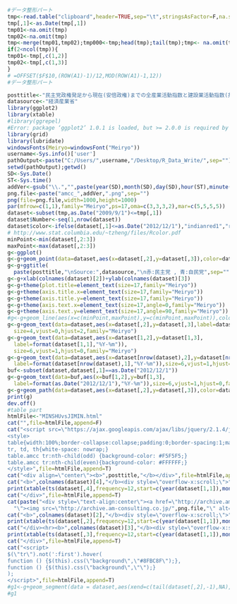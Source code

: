 ```r
#データ整形パート
tmp<-read.table("clipboard",header=TRUE,sep="\t",stringsAsFactor=F,na.strings=c("NA","-","－"),check.names=FALSE)
tmp[,1]<-as.Date(tmp[,1])
tmp01<-na.omit(tmp)
tmp02<-na.omit(tmp)
tmp<-merge(tmp01,tmp02);tmp000<-tmp;head(tmp);tail(tmp);tmp<- na.omit(tmp)
if(2<ncol(tmp)){
tmp01<-tmp[,c(1,2)]
tmp02<-tmp[,c(1,3)]
}
# =OFFSET($F$10,(ROW(A1)-1)/12,MOD(ROW(A1)-1,12))
#データ整形パート
```

```r
posttitle<-"民主党政権発足から現在(安倍政権)までの全産業活動指数と建設業活動指数(共に季節調整済)"
datasource<-"経済産業省"
library(ggplot2)
library(xtable)
#library(ggrepel)
#Error: package ‘ggplot2’ 1.0.1 is loaded, but >= 2.0.0 is required by ‘ggrepel’
library(grid)
library(lubridate)
windowsFonts(Meiryo=windowsFont("Meiryo"))
username<-Sys.info()['user']
pathOutput<-paste("C:/Users/",username,"/Desktop/R_Data_Write/",sep="")
setwd(pathOutput);getwd()
SD<-Sys.Date()
ST<-Sys.time()  
addVer<-gsub("\\.","",paste(year(SD),month(SD),day(SD),hour(ST),minute(ST),second(ST),sep=""))
png.file<-paste("amcc_",addVer,".png",sep="")
png(file=png.file,width=1000,height=1000)
par(mfrow=c(1,1),family="Meiryo",ps=17,oma=c(3,3,3,2),mar=c(5,5,5,5))
dataset<-subset(tmp,as.Date("2009/9/1")<=tmp[,1])
dataset$Number<-seq(1,nrow(dataset))
dataset$color<-ifelse(dataset[,1]<=as.Date("2012/12/1"),"indianred1","royalblue")
# http://www.stat.columbia.edu/~tzheng/files/Rcolor.pdf
minPoint<-min(dataset[,2:3])
maxPoint<-max(dataset[,2:3])
g<-ggplot()
g<-g+geom_point(data=dataset,aes(x=dataset[,2],y=dataset[,3]),color=dataset$color,size=4)
g<-g+ggtitle(
  paste(posttitle,"\nSource:",datasource,"\n赤:民主党 , 青:自民党",sep=""))
g<-g+xlab(colnames(dataset)[2])+ylab(colnames(dataset)[3])
g<-g+theme(plot.title=element_text(size=17,family="Meiryo"))
g<-g+theme(axis.title.x=element_text(size=17,family="Meiryo")) 
g<-g+theme(axis.title.y=element_text(size=17,family="Meiryo")) 
g<-g+theme(axis.text.x=element_text(size=17,angle=0,family="Meiryo")) 
g<-g+theme(axis.text.y=element_text(size=17,angle=90,family="Meiryo"))
#g<-g+geom_line(aes(x=c(minPoint,maxPoint),y=c(minPoint,maxPoint)),color="black")
g<-g+geom_text(data=dataset,aes(x=dataset[,2],y=dataset[,3],label=dataset$Number),
  size=4,vjust=0,hjust=2,family="Meiryo")
g<-g+geom_text(data=dataset,aes(x=dataset[1,2],y=dataset[1,3],
  label=format(dataset[1,1],"%Y-%m")),
  size=6,vjust=1,hjust=0,family="Meiryo")
g<-g+geom_text(data=dataset,aes(x=dataset[nrow(dataset),2],y=dataset[nrow(dataset),3],
  label=format(dataset[nrow(dataset),1],"%Y-%m")),size=6,vjust=1,hjust=1,family="Meiryo")
buf<-subset(dataset,dataset[,1]==as.Date("2012/12/1"))
g<-g+geom_text(data=buf,aes(x=buf[1,2],y=buf[1,3],
  label=format(as.Date("2012/12/1"),"%Y-%m")),size=6,vjust=1,hjust=0,family="Meiryo")
g<-g+geom_path(data=dataset,aes(x=dataset[,2],y=dataset[,3]),color=dataset$color,size=0.5)
print(g)
dev.off()
#table part
htmlFile<-"MINSHUvsJIMIN.html"
cat("",file=htmlFile,append=F)
cat("<script src=\"https://ajax.googleapis.com/ajax/libs/jquery/2.1.4/jquery.min.js\"></script>
<style>
table{width:100%;border-collapse:collapse;padding:0;border-spacing:1;margin-left: auto;margin-right: auto;}
tr, td, th{white-space: nowrap;}
table.amcc tr:nth-child(odd) {background-color: #F5F5F5;}
table.amcc tr:nth-child(even){background-color: #FFFFFF;}
</style>",file=htmlFile,append=T)
cat("<div align=\"center\"><b>",posttitle,"</b></div>",file=htmlFile,append=T)
cat("<b>",colnames(dataset)[4],"</b><div style=\"overflow-x:scroll;\">",file=htmlFile,append=T)
print(xtable(ts(dataset[,4],frequency=12,start=c(year(dataset[1,1]),month(dataset[1,1])))),file=htmlFile,append=T,type="html",include.rownames=T,html.table.attributes="class='amcc'")
cat("</div>",file=htmlFile,append=T)
cat(paste("<div style=\"text-align:center\"><a href=\"http://archive.am-consulting.co.jp/",png.file,
  "\"><img src=\"http://archive.am-consulting.co.jp/",png.file,"\" alt=\"\" title=\"\" width=\"100%\"></a></div><br>",sep=""),file=htmlFile,append=T)
cat("<b>",colnames(dataset)[2],"</b><div style=\"overflow-x:scroll;\">",file=htmlFile,append=T)
print(xtable(ts(dataset[,2],frequency=12,start=c(year(dataset[1,1]),month(dataset[1,1])))),file=htmlFile,append=T,type="html",include.rownames=T,html.table.attributes="class='amcc'")
cat("</div><hr><b>",colnames(dataset)[3],"</b><div style=\"overflow-x:scroll;\">",file=htmlFile,append=T)
print(xtable(ts(dataset[,3],frequency=12,start=c(year(dataset[1,1]),month(dataset[1,1])))),file=htmlFile,append=T,type="html",include.rownames=T,html.table.attributes="class='amcc'")
cat("</div>",file=htmlFile,append=T)
cat("<script>
$(\"tr\").not(':first').hover(
function () {$(this).css(\"background\",\"#8FBC8F\");}, 
function () {$(this).css(\"background\",\"\");}
);
</script>",file=htmlFile,append=T)
#g1<-g+geom_segment(data = dataset,aes(xend=c(tail(dataset[,2],-1),NA),yend=c(tail(dataset[,3],-1),NA)),arrow=arrow(angle=10,length=unit(0.4,"cm"),ends="last",type="open"))
#g1
```